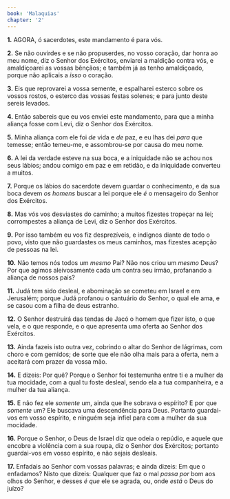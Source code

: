 ```yaml
---
book: 'Malaquias'
chapter: '2'
---
```


**1.** AGORA, ó sacerdotes, este mandamento é para vós.

**2.** Se não ouvirdes e se não propuserdes, no vosso coração, dar honra ao meu nome, diz o Senhor dos Exércitos, enviarei a maldição contra vós, e amaldiçoarei as vossas bênçãos; e também já as tenho amaldiçoado, porque não aplicais a *isso* o coração.

**3.** Eis que reprovarei a vossa semente, e espalharei esterco sobre os vossos rostos, o esterco das vossas festas solenes; e para junto deste sereis levados.

**4.** Então sabereis que eu vos enviei este mandamento, para que a minha aliança fosse com Levi, diz o Senhor dos Exércitos.

**5.** Minha aliança com ele foi *de* vida e *de* paz, e eu lhas dei *para* que temesse; então temeu-me, e assombrou-se por causa do meu nome.

**6.** A lei da verdade esteve na sua boca, e a iniquidade não se achou nos seus lábios; andou comigo em paz e em retidão, e da iniquidade converteu a muitos.

**7.** Porque os lábios do sacerdote devem guardar o conhecimento, e da sua boca devem *os homens* buscar a lei porque ele *é* o mensageiro do Senhor dos Exércitos.

**8.** Mas vós vos desviastes do caminho; a muitos fizestes tropeçar na lei; corrompestes a aliança de Levi, diz o Senhor dos Exércitos.

**9.** Por isso também eu vos fiz desprezíveis, e indignos diante de todo o povo, visto que não guardastes os meus caminhos, mas fizestes acepção de pessoas na lei.

**10.** Não temos nós todos um *mesmo* Pai? Não nos criou um *mesmo* Deus? Por que agimos aleivosamente cada um contra seu irmão, profanando a aliança de nossos pais?

**11.** Judá tem sido desleal, e abominação se cometeu em Israel e em Jerusalém; porque Judá profanou o santuário do Senhor, o qual ele ama, e se casou com a filha de deus estranho.

**12.** O Senhor destruirá das tendas de Jacó o homem que fizer isto, o que vela, e o que responde, e o que apresenta uma oferta ao Senhor dos Exércitos.

**13.** Ainda fazeis isto outra vez, cobrindo o altar do Senhor de lágrimas, com choro e com gemidos; de sorte que ele não olha mais para a oferta, nem a aceitará com prazer da vossa mão.

**14.** E dizeis: Por quê? Porque o Senhor foi testemunha entre ti e a mulher da tua mocidade, com a qual tu foste desleal, sendo ela a tua companheira, e a mulher da tua aliança.

**15.** E não fez ele *somente* um, ainda que lhe sobrava o espírito? E por que *somente* um? Ele buscava uma descendência para Deus. Portanto guardai-vos em vosso espírito, e ninguém seja infiel para com a mulher da sua mocidade.

**16.** Porque o Senhor, o Deus de Israel diz que odeia o repúdio, e aquele que encobre a violência com a sua roupa, diz o Senhor dos Exércitos; portanto guardai-vos em vosso espírito, e não sejais desleais.

**17.** Enfadais ao Senhor com vossas palavras; e ainda dizeis: Em que o enfadamos? Nisto que dizeis: Qualquer que faz o mal *passa por* bom aos olhos do Senhor, e desses *é que* ele se agrada, ou, onde *está* o Deus do juízo?